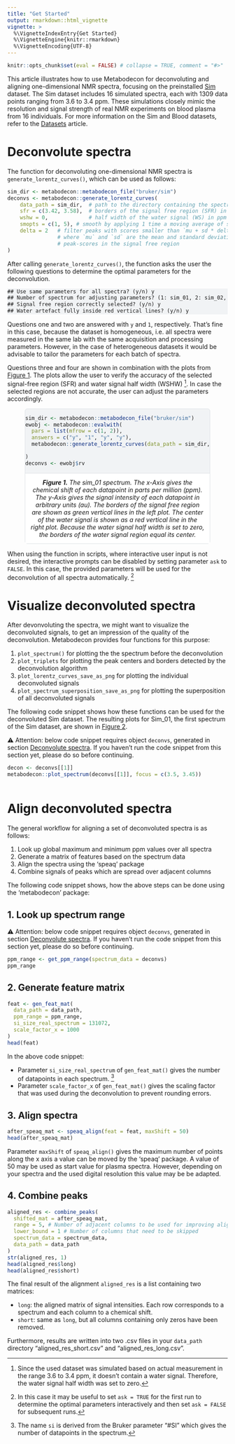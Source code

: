 ---
title: "Get Started"
output: rmarkdown::html_vignette
vignette: >
  %\VignetteIndexEntry{Get Started}
  %\VignetteEngine{knitr::rmarkdown}
  %\VignetteEncoding{UTF-8}
---

```{r knitr-setup, include = FALSE}
knitr::opts_chunk$set(eval = FALSE) # collapse = TRUE, comment = "#>"
```

<style>
.sourceCode.txt {
  background-color: #f1f3f5;
}
figure {
  border: 1px solid #dee2e6;
  border-radius: .375rem;
  padding: 0;
  background-color: #f1f3f5;
}
figcaption {
  text-align: center;
  font-style: italic;
  border-top: 1px solid #dee2e6;
  padding: 0.75rem;
  background-color: #ffffff;
}
</style>

This article illustrates how to use Metabodecon for deconvoluting and aligning one-dimensional NMR spectra, focusing on the preinstalled [Sim](https://spang-lab.github.io/metabodecon/articles/Datasets.html#sim) dataset. The Sim dataset includes 16 simulated spectra, each with 1309 data points ranging from 3.6 to 3.4 ppm. These simulations closely mimic the resolution and signal strength of real NMR experiments on blood plasma from 16 individuals. For more information on the Sim and Blood datasets, refer to the [Datasets](https://spang-lab.github.io/metabodecon/articles/Datasets.html) article.

# Deconvolute spectra

The function for deconvoluting one-dimensional NMR spectra is `generate_lorentz_curves()`, which can be used as follows:

```{r, eval=FALSE, echo=TRUE}
sim_dir <- metabodecon::metabodecon_file("bruker/sim")
deconvs <- metabodecon::generate_lorentz_curves(
    data_path = sim_dir,  # path to the directory containing the spectra
    sfr = c(3.42, 3.58),  # borders of the signal free region (SFR) in ppm
    wshw = 0,             # half width of the water signal (WS) in ppm
    smopts = c(1, 5), # smooth by applying 1 time a moving average of size 5
    delta = 2   # filter peaks with scores smaller than `mu + sd * delta`,
                # where `mu` and `sd` are the mean and standard deviation of
                # peak-scores in the signal free region
)
```

After calling `generate_lorentz_curves()`, the function asks the user the following questions to determine the optimal parameters for the deconvolution.

```txt
## Use same parameters for all spectra? (y/n) y
## Number of spectrum for adjusting parameters? (1: sim_01, 2: sim_02, ...) 1
## Signal free region correctly selected? (y/n) y
## Water artefact fully inside red vertical lines? (y/n) y
```

Questions one and two are answered with `y` and `1`, respectively.
That's fine in this case, because the dataset is homogeneous, i.e. all spectra were measured in the same lab with the same acquisition and processing parameters.
However, in the case of heterogeneous datasets it would be advisable to tailor the parameters for each batch of spectra.

Questions three and four are shown in combination with the plots from [Figure 1](#fig-sim01-sfr-and-wsr).
The plots allow the user to verify the accuracy of the selected signal-free region (SFR) and water signal half width (WSHW) [^wshw].
In case the selected regions are not accurate, the user can adjust the parameters accordingly.

<!-- background-color: #f1f3f5; -->
<figure id="fig-sim01-sfr-and-wsr">
```{r eval=TRUE, echo=FALSE, message=FALSE, fig.alt="The sim_01 spectrum. For details see caption."}
sim_dir <- metabodecon::metabodecon_file("bruker/sim")
ewobj <- metabodecon::evalwith(
  pars = list(mfrow = c(1, 2)),
  answers = c("y", "1", "y", "y"),
  metabodecon::generate_lorentz_curves(data_path = sim_dir, sfr = c(3.42, 3.58), wshw = 0, smopts = c(1, 5), delta = 2, verbose = FALSE)

)
deconvs <- ewobj$rv
```
<figcaption>
<strong>Figure 1.</strong>
The sim_01 spectrum.
The x-Axis gives the chemical shift of each datapoint in parts per million (ppm).
The y-Axis gives the signal intensity of each datapoint in arbitrary units (au).
The borders of the signal free region are shown as green vertical lines in the left plot.
The center of the water signal is shown as a red vertical line in the right plot.
Because the water signal half width is set to zero, the borders of the water signal region equal its center.
</figcaption>
</figure>

When using the function in scripts, where interactive user input is not desired, the interactive prompts can be disabled by setting parameter `ask` to `FALSE`. In this case, the provided parameters will be used for the deconvolution of all spectra automatically. [^askFALSE]

# Visualize deconvoluted spectra

After devonvoluting the spectra, we might want to visualize the deconvoluted signals, to get an impression of the quality of the deconvolution. Metabodecon provides four functions for this purpose:

1. `plot_spectrum()` for plotting the the spectrum before the deconvolution
2. `plot_triplets` for plotting the peak centers and borders detected by the deconvolution algorithm
3. `plot_lorentz_curves_save_as_png` for plotting the individual deconvoluted signals
4. `plot_spectrum_superposition_save_as_png` for plotting the superposition of all deconvoluted signals

The following code snippet shows how these functions can be used for the deconvoluted Sim dataset. The resulting plots for Sim_01, the first spectrum of the Sim dataset, are shown in [Figure 2](#fig-sim1-plots).

&#9888; Attention: below code snippet requires object `deconvs`, generated in section [Deconvolute spectra](#deconvolute-spectra). If you haven't run the code snippet from this section yet, please do so before continuing.

```{r, eval=FALSE, echo=FALSE}
decon <- deconvs[[1]]
metabodecon::plot_spectrum(deconvs[[1]], focus = c(3.5, 3.45))
```


```{r, eval=FALSE, echo=FALSE}

```


# Align deconvoluted spectra

The general workflow for aligning a set of deconvoluted spectra is as follows:

1. Look up global maximum and minimum ppm values over all spectra
2. Generate a matrix of features based on the spectrum data
3. Align the spectra using the 'speaq' package
4. Combine signals of peaks which are spread over adjacent columns

The following code snippet shows, how the above steps can be done using the 'metabodecon' package:

## 1. Look up spectrum range

&#9888; Attention: below code snippet requires object `deconvs`, generated in section [Deconvolute spectra](#deconvolute-spectra). If you haven't run the code snippet from this section yet, please do so before continuing.

```{r}
ppm_range <- get_ppm_range(spectrum_data = deconvs)
ppm_range
```


## 2. Generate feature matrix

```{r}
feat <- gen_feat_mat(
  data_path = data_path,
  ppm_range = ppm_range,
  si_size_real_spectrum = 131072,
  scale_factor_x = 1000
)
head(feat)
```

In the above code snippet:

- Parameter `si_size_real_spectrum` of `gen_feat_mat()` gives the number of datapoints in each spectrum. [^si]
- Parameter `scale_factor_x` of `gen_feat_mat()` gives the scaling factor that was used during the deconvolution to prevent rounding errors.

[^si]: The name `si` is derived from the Bruker parameter "#SI" which gives the number of datapoints in the spectrum.

## 3. Align spectra

```{r}
after_speaq_mat <- speaq_align(feat = feat, maxShift = 50)
head(after_speaq_mat)
```

Parameter `maxShift` of `speaq_align()` gives the maximum number of points along the x axis a value can be moved by the 'speaq' package. A value of 50 may be used as start value for plasma spectra. However, depending on your spectra and the used digital resolution this value may be be adapted.

## 4. Combine peaks

```{r}
aligned_res <- combine_peaks(
  shifted_mat = after_speaq_mat,
  range = 5, # Number of adjacent columns to be used for improving alignment
  lower_bound = 1 # Number of columns that need to be skipped
  spectrum_data = spectrum_data,
  data_path = data_path
)
str(aligned_res, 1)
head(aligned_res$long)
head(aligned_res$short)
```

The final result of the alignment `aligned_res` is a list containing two matrices:

- `long`: the aligned matrix of signal intensities. Each row corresponds to a spectrum and each column to a chemical shift.
- `short`: same as `long`, but all columns containing only zeros have been removed.

Furthermore, results are written into two .csv files in your `data_path` directory "aligned_res_short.csv" and "aligned_res_long.csv".

<!-- Footnotes -->

[^wshw]: Since the used dataset was simulated based on actual measurement in the range 3.6 to 3.4 ppm, it doesn't contain a water signal. Therefore, the water signal half width was set to zero.
[^askFALSE]: In this case it may be useful to set `ask = TRUE` for the first run to determine the optimal parameters interactively and then set `ask = FALSE` for subsequent runs.
